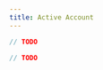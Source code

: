 ```yaml
---
title: Active Account
---
```



<RunnableCode>

<!-- embedme read-previous-state.beacon.ts -->

```ts
// TODO
```

<!-- embedme read-previous-state.taquito.ts -->

```ts
// TODO
```

</RunnableCode>
